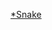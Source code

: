 {{Catnav|頁面分類|自然科学|……|动物|……|爬行動物|雙孔亞綱|鱗龍形下綱|有鳞目|蛇亚目}}
{{WPSS-cat}}
{{stub category|article=[[蛇類|蛇類]]（[[蛇亞目|蛇亞目]]）|newstub=Snake-stub|category=蛇亚目}}
{{Hiddencat}}

[[Category:爬行類小作品|*Snake]]